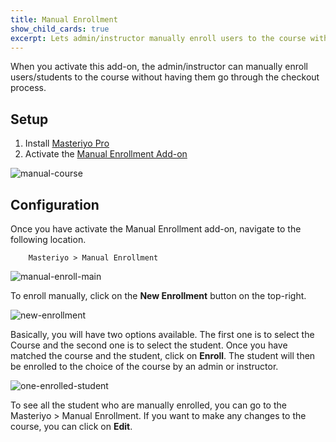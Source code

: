 ```yaml
---
title: Manual Enrollment
show_child_cards: true
excerpt: Lets admin/instructor manually enroll users to the course without having to go through the checkout process.
---
```


When you activate this add-on, the admin/instructor can manually enroll users/students to the course without having them go through the checkout process.

## Setup

1. Install [Masteriyo Pro](https://docs.masteriyo.com/getting-started/installation#installing-masteriyo-lms-pro-version)
2. Activate the [Manual Enrollment Add-on](https://docs.masteriyo.com/getting-started/activate-masteriyo-addons)

![manual-course](https://github-production-user-asset-6210df.s3.amazonaws.com/75772539/256418891-7c7287d7-eb56-46ab-87af-162ba72bc25e.png?X-Amz-Algorithm=AWS4-HMAC-SHA256&X-Amz-Credential=AKIAIWNJYAX4CSVEH53A%2F20230801%2Fus-east-1%2Fs3%2Faws4_request&X-Amz-Date=20230801T153912Z&X-Amz-Expires=300&X-Amz-Signature=14ae64d27c0fae83cd43c5c4b5cdf4c4474577b48eb0ec2fddd932849c924055&X-Amz-SignedHeaders=host&actor_id=75772539&key_id=0&repo_id=465576726)


## Configuration

Once you have activate the Manual Enrollment add-on, navigate to the following location.

        Masteriyo > Manual Enrollment


![manual-enroll-main](https://github-production-user-asset-6210df.s3.amazonaws.com/75772539/257095309-2555b6ed-3efe-4ffc-9ba3-cfcadcd88e75.png?X-Amz-Algorithm=AWS4-HMAC-SHA256&X-Amz-Credential=AKIAIWNJYAX4CSVEH53A%2F20230801%2Fus-east-1%2Fs3%2Faws4_request&X-Amz-Date=20230801T154007Z&X-Amz-Expires=300&X-Amz-Signature=81a727cc57f11e0528680e273dc6a695967fa93342eb4a1dd9b24b02b0317234&X-Amz-SignedHeaders=host&actor_id=75772539&key_id=0&repo_id=465576726)

To enroll manually, click on the **New Enrollment** button on the top-right.

![new-enrollment](https://github.com/Masteriyo/masteriyo-docs/assets/75772539/29ed0e91-6450-451e-bc44-4c46a2c20fb5)

Basically, you will have two options available. The first one is to select the Course and the second one is to select the student. Once you have matched the course and the student, click on **Enroll**. The student will then be enrolled to the choice of the course by an admin or instructor.

![one-enrolled-student](https://github-production-user-asset-6210df.s3.amazonaws.com/75772539/257096172-f304fdb2-9010-4831-a8c4-e48e4c3ecdc2.png?X-Amz-Algorithm=AWS4-HMAC-SHA256&X-Amz-Credential=AKIAIWNJYAX4CSVEH53A%2F20230801%2Fus-east-1%2Fs3%2Faws4_request&X-Amz-Date=20230801T154113Z&X-Amz-Expires=300&X-Amz-Signature=6a30ae540f00048cf5f79f014b088bce9f417b3f66e7e5af3892a7720c29fef6&X-Amz-SignedHeaders=host&actor_id=75772539&key_id=0&repo_id=465576726)


To see all the student who are manually enrolled, you can go to the Masteriyo > Manual Enrollment. If you want to make any changes to the course, you can click on **Edit**.
